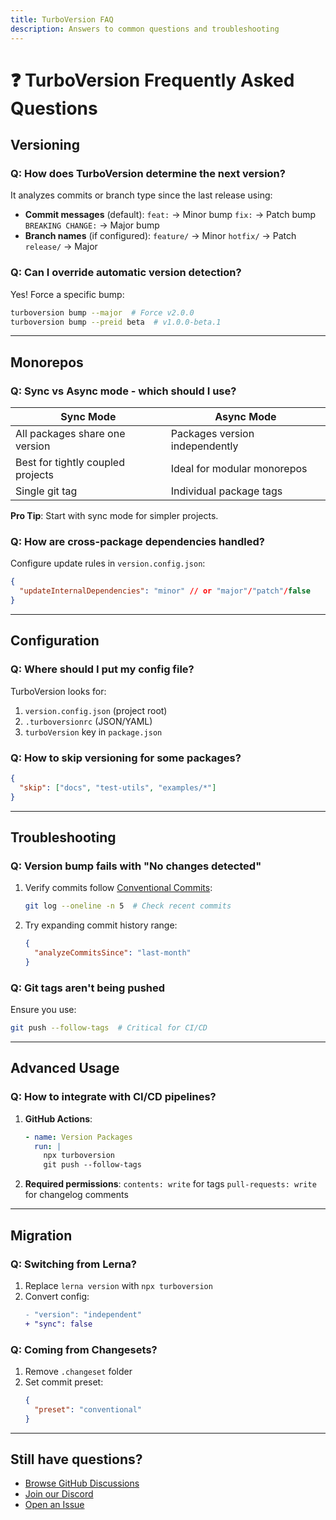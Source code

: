 ```yaml
---
title: TurboVersion FAQ
description: Answers to common questions and troubleshooting
---
```


# ❓ TurboVersion Frequently Asked Questions

## Versioning

### Q: How does TurboVersion determine the next version?
It analyzes commits or branch type since the last release using:
- **Commit messages** (default):
  `feat:` → Minor bump
  `fix:` → Patch bump
  `BREAKING CHANGE:` → Major bump
- **Branch names** (if configured):
  `feature/` → Minor
  `hotfix/` → Patch
  `release/` → Major

### Q: Can I override automatic version detection?
Yes! Force a specific bump:
```bash
turboversion bump --major  # Force v2.0.0
turboversion bump --preid beta  # v1.0.0-beta.1
```
---

## Monorepos

### Q: Sync vs Async mode - which should I use?
| **Sync Mode** | **Async Mode** |
|--------------|---------------|
| All packages share one version | Packages version independently |
| Best for tightly coupled projects | Ideal for modular monorepos |
| Single git tag | Individual package tags |

**Pro Tip**: Start with sync mode for simpler projects.

### Q: How are cross-package dependencies handled?
Configure update rules in `version.config.json`:
```json
{
  "updateInternalDependencies": "minor" // or "major"/"patch"/false
}
```

---

## Configuration

### Q: Where should I put my config file?
TurboVersion looks for:
1. `version.config.json` (project root)
2. `.turboversionrc` (JSON/YAML)
3. `turboVersion` key in `package.json`

### Q: How to skip versioning for some packages?
```json
{
  "skip": ["docs", "test-utils", "examples/*"]
}
```

---

## Troubleshooting

### Q: Version bump fails with "No changes detected"
1. Verify commits follow [Conventional Commits](https://www.conventionalcommits.org):
   ```bash
   git log --oneline -n 5  # Check recent commits
   ```
2. Try expanding commit history range:
   ```json
   {
     "analyzeCommitsSince": "last-month"
   }
   ```

### Q: Git tags aren't being pushed
Ensure you use:
```bash
git push --follow-tags  # Critical for CI/CD
```

---

## Advanced Usage

### Q: How to integrate with CI/CD pipelines?
1. **GitHub Actions**:
   ```yaml
   - name: Version Packages
     run: |
       npx turboversion
       git push --follow-tags
   ```
2. **Required permissions**:
   `contents: write` for tags
   `pull-requests: write` for changelog comments

---

## Migration

### Q: Switching from Lerna?
1. Replace `lerna version` with `npx turboversion`
2. Convert config:
   ```diff
   - "version": "independent"
   + "sync": false
   ```

### Q: Coming from Changesets?
1. Remove `.changeset` folder
2. Set commit preset:
   ```json
   {
     "preset": "conventional"
   }
   ```

---

## Still have questions?
- [Browse GitHub Discussions](https://github.com/turboversion/turboversion/discussions)
- [Join our Discord](https://discord.gg/turboversion)
- [Open an Issue](https://github.com/turboversion/turboversion/issues)
